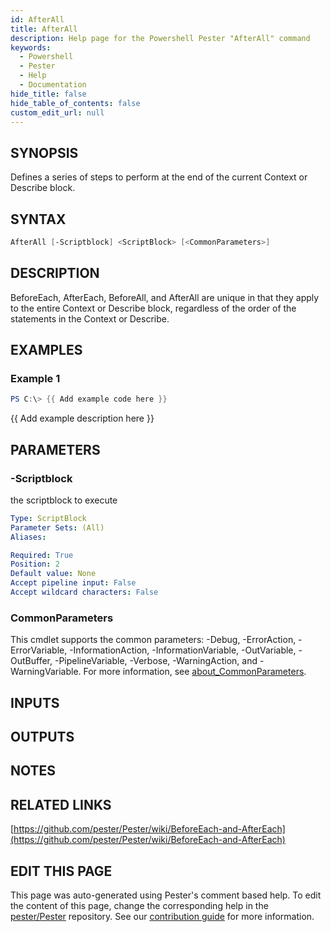 ```yaml
---
id: AfterAll
title: AfterAll
description: Help page for the Powershell Pester "AfterAll" command
keywords:
  - Powershell
  - Pester
  - Help
  - Documentation
hide_title: false
hide_table_of_contents: false
custom_edit_url: null
---
```


## SYNOPSIS

Defines a series of steps to perform at the end of the current Context
or Describe block.

## SYNTAX

```powershell
AfterAll [-Scriptblock] <ScriptBlock> [<CommonParameters>]
```

## DESCRIPTION

BeforeEach, AfterEach, BeforeAll, and AfterAll are unique in that they apply
to the entire Context or Describe block, regardless of the order of the
statements in the Context or Describe.

## EXAMPLES

### Example 1

```powershell
PS C:\> {{ Add example code here }}
```

{{ Add example description here }}

## PARAMETERS

### -Scriptblock

the scriptblock to execute

```yaml
Type: ScriptBlock
Parameter Sets: (All)
Aliases:

Required: True
Position: 2
Default value: None
Accept pipeline input: False
Accept wildcard characters: False
```

### CommonParameters

This cmdlet supports the common parameters: -Debug, -ErrorAction, -ErrorVariable, -InformationAction, -InformationVariable, -OutVariable, -OutBuffer, -PipelineVariable, -Verbose, -WarningAction, and -WarningVariable. For more information, see [about_CommonParameters](http://go.microsoft.com/fwlink/?LinkID=113216).

## INPUTS

## OUTPUTS

## NOTES

## RELATED LINKS

[https://github.com/pester/Pester/wiki/BeforeEach-and-AfterEach](https://github.com/pester/Pester/wiki/BeforeEach-and-AfterEach)

## EDIT THIS PAGE

This page was auto-generated using Pester's comment based help. To edit the content of this page, change the corresponding help in the [pester/Pester](https://github.com/pester/pester) repository. See our [contribution guide](https://github.com/pester/docs#contributing) for more information.
